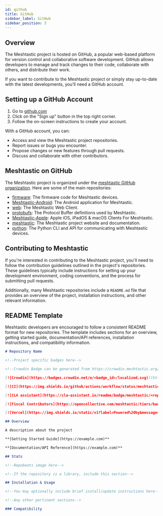 ```yaml
---
id: github
title: GitHub
sidebar_label: GitHub
sidebar_position: 3
---
```


## Overview

The Meshtastic project is hosted on GitHub, a popular web-based platform for version control and collaborative software development. GitHub allows developers to manage and track changes to their code, collaborate with others, and distribute their work.

If you want to contribute to the Meshtastic project or simply stay up-to-date with the latest developments, you'll need a GitHub account.

## Setting up a GitHub Account

1. Go to [github.com](https://github.com)
2. Click on the "Sign up" button in the top right corner.
3. Follow the on-screen instructions to create your account.

With a GitHub account, you can:

- Access and view the Meshtastic project repositories.
- Report issues or bugs you encounter.
- Propose changes or new features through pull requests.
- Discuss and collaborate with other contributors.

## Meshtastic on GitHub

The Meshtastic project is organized under the [meshtastic GitHub organization](https://github.com/meshtastic). Here are some of the main repositories:

- [firmware](https://github.com/meshtastic/firmware): The firmware code for Meshtastic devices.
- [Meshtastic-Android](https://github.com/meshtastic/Meshtastic-Android): The Android application for Meshtastic.
- [web](https://github.com/meshtastic/web): The Meshtastic Web Client.
- [protobufs](https://github.com/meshtastic/protobufs): The Protocol Buffer definitions used by Meshtastic.
- [Meshtastic-Apple](https://github.com/meshtastic/Meshtastic-Apple): Apple iOS, iPadOS & macOS Clients For Meshtastic.
- [meshtastic](https://github.com/meshtastic/meshtastic): The Meshtastic project website and documentation.
- [python](https://github.com/meshtastic/python): The Python CLI and API for communicating with Meshtastic devices.

## Contributing to Meshtastic

If you're interested in contributing to the Meshtastic project, you'll need to follow the contribution guidelines outlined in the project's repositories. These guidelines typically include instructions for setting up your development environment, coding conventions, and the process for submitting pull requests.

Additionally, many Meshtastic repositories include a `README.md` file that provides an overview of the project, installation instructions, and other relevant information.

## README Template

Meshtastic developers are encouraged to follow a consistent README format for new repositories. The template includes sections for an overview, getting started guide, documentation/API references, installation instructions, and compatibility information.

```markdown
# Repository Name

<!--Project specific badges here-->

<!--Crowdin Badge can be generated from https://crowdin.meshtastic.org/u/projects/<project_id>/crowdsource -->

[![Crowdin](https://badges.crowdin.net/e/<badge_id>/localized.svg)](https://crowdin.meshtastic.org/<project>)

[![CI](https://img.shields.io/github/actions/workflow/status/meshtastic/<repo>/ci.yml?branch=master&label=actions&logo=github&color=yellow)](https://github.com/meshtastic/<repo>/actions/workflows/ci.yml)

[![CLA assistant](https://cla-assistant.io/readme/badge/meshtastic/<repo>)](https://cla-assistant.io/meshtastic/<repo>)

[![Fiscal Contributors](https://opencollective.com/meshtastic/tiers/badge.svg?label=Fiscal%20Contributors&color=deeppink)](https://opencollective.com/meshtastic/)

[![Vercel](https://img.shields.io/static/v1?label=Powered%20by&message=Vercel&style=flat&logo=vercel&color=000000)](https://vercel.com?utm_source=meshtastic&utm_campaign=oss)

## Overview

A description about the project

**[Getting Started Guide](https://example.com)**

**[Documentation/API Reference](https://example.com)**

## Stats

<!--Repobeats image here-->

<!--If the repository is a library, include this section-->

## Installation & Usage

<!--You may optionally include brief install/update instructions here-->

<!--Any other pertinent sections-->

### Compatibility
```
